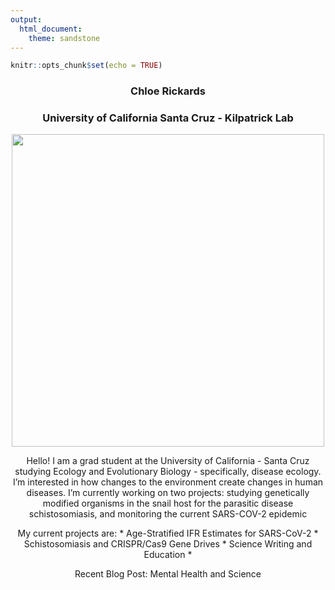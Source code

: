 ```yaml
---
output: 
  html_document: 
    theme: sandstone
---
```


```r
knitr::opts_chunk$set(echo = TRUE)
```


<!-- # Stuff I want to have: -->
<!-- # Teaching -->
<!-- Link Google Scholar -->
<!-- # Research Projects - drop-down menu for Schisto, Covid, SNAPP PDEHE -->
<!-- # Other Projects (podcast, Climbers for Bats, Mental Health Awareness) -->
<!-- # Resume / CV -->
<!-- # Blog - stuff on Research pages will link to this -->
<!-- # Main Page -->
<!-- # Contact Me - maybe move this to the bottom of the website for each page. I think it would be cool to be able to click on the logos for the things at the bottom - for email, Twitter, Instagram -->

\newline
\newline
\newline

<center>### Chloe Rickards
<center>### University of California Santa Cruz - Kilpatrick Lab

<center>![](images/fancycam_ssons_lowerres.jpg){width=500px}

\newline
Hello! I am a grad student at the University of California - Santa Cruz studying Ecology and Evolutionary Biology - specifically, disease ecology. I'm interested in how changes to the environment create changes in human diseases. I'm currently working on two projects: studying genetically modified organisms in the snail host for the parasitic disease schistosomiasis, and monitoring the current SARS-COV-2 epidemic
\newline
\newline

<!-- # link these together -->
My current projects are: 
* Age-Stratified IFR Estimates for SARS-CoV-2
* Schistosomiasis and CRISPR/Cas9 Gene Drives
* Science Writing and Education *

\newline
\newline

Recent Blog Post: Mental Health and Science

<!-- # twitter, instagram, other links in footer -->

<!-- How to update this site:  -->
<!-- make edits -->
<!-- Knit to preview in Rmd -->
<!-- rmarkdown::render_site() in Console to upload changes -->
<!-- to push up to github: git add * in Terminal -->
<!-- git commit -m "insert description here" -->
<!-- git push origin master -->